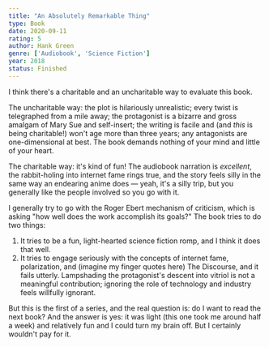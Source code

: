 ```yaml
---
title: "An Absolutely Remarkable Thing"
type: Book
date: 2020-09-11
rating: 5
author: Hank Green
genre: ['Audiobook', 'Science Fiction']
year: 2018
status: Finished
---
```


I think there's a charitable and an uncharitable way to evaluate this book.

The uncharitable way: the plot is hilariously unrealistic; every twist is telegraphed from a mile away; the protagonist is a bizarre and gross amalgam of Mary Sue and self-insert; the writing is facile and (and _this_ is being charitable!) won't age more than three years; any antagonists are one-dimensional at best. The book demands nothing of your mind and little of your heart.

The charitable way: it's kind of fun! The audiobook narration is _excellent_, the rabbit-holing into internet fame rings true, and the story feels silly in the same way an endearing anime does — yeah, it's a silly trip, but you generally like the people involved so you go with it.

I generally try to go with the Roger Ebert mechanism of criticism, which is asking "how well does the work accomplish its goals?" The book tries to do two things:

1. It tries to be a fun, light-hearted science fiction romp, and I think it does that well.
2. It tries to engage seriously with the concepts of internet fame, polarization, and (imagine my finger quotes here) The Discourse, and it fails utterly. Lampshading the protagonist's descent into vitriol is not a meaningful contribution; ignoring the role of technology and industry feels willfully ignorant.

But this is the first of a series, and the real question is: do I want to read the next book? And the answer is yes: it was light (this one took me around half a week) and relatively fun and I could turn my brain off.  But I certainly wouldn't pay for it.
